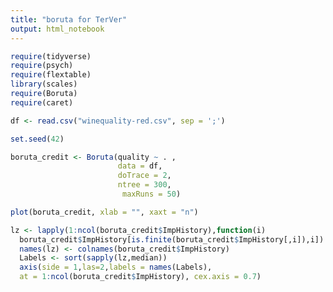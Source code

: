 ```yaml
---
title: "boruta for TerVer"
output: html_notebook
---
```


```r
require(tidyverse)
require(psych)
require(flextable)
library(scales)
require(Boruta)
require(caret)

```

```r
df <- read.csv("winequality-red.csv", sep = ';')
```

```r
set.seed(42)

boruta_credit <- Boruta(quality ~ . ,
                        data = df,
                        doTrace = 2, 
                        ntree = 300,
                         maxRuns = 50)

```

```r
plot(boruta_credit, xlab = "", xaxt = "n")

lz <- lapply(1:ncol(boruta_credit$ImpHistory),function(i)
  boruta_credit$ImpHistory[is.finite(boruta_credit$ImpHistory[,i]),i])
  names(lz) <- colnames(boruta_credit$ImpHistory)
  Labels <- sort(sapply(lz,median))
  axis(side = 1,las=2,labels = names(Labels),
  at = 1:ncol(boruta_credit$ImpHistory), cex.axis = 0.7)
  
```